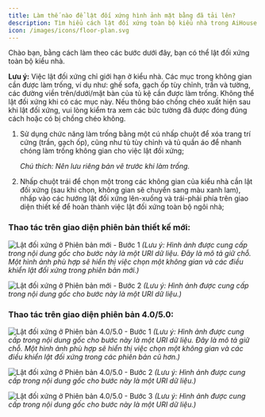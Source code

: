 ```yaml
---
title: Làm thế nào để lật đối xứng hình ảnh mặt bằng đã tải lên?
description: Tìm hiểu cách lật đối xứng toàn bộ kiểu nhà trong AiHouse sau khi tải lên hình ảnh mặt bằng, áp dụng cho cả phiên bản mới và cũ của phần mềm.
icon: /images/icons/floor-plan.svg
---
```


Chào bạn, bằng cách làm theo các bước dưới đây, bạn có thể lật đối xứng toàn bộ kiểu nhà.

**Lưu ý:** Việc lật đối xứng chỉ giới hạn ở kiểu nhà. Các mục trong không gian cần được làm trống, ví dụ như: ghế sofa, gạch ốp tùy chỉnh, trần và tường, các đường viền trên/dưới/mặt bàn của tủ kệ cần được làm trống. Không thể lật đối xứng khi có các mục này. Nếu thông báo chồng chéo xuất hiện sau khi lật đối xứng, vui lòng kiểm tra xem các bức tường đã được đóng đúng cách hoặc có bị chồng chéo không.

1.  Sử dụng chức năng làm trống bằng một cú nhấp chuột để xóa trang trí cứng (trần, gạch ốp), cũng như tủ tùy chỉnh và tủ quần áo để nhanh chóng làm trống không gian cho việc lật đối xứng;

    *Chú thích: Nên lưu riêng bản vẽ trước khi làm trống.*

2.  Nhấp chuột trái để chọn một trong các không gian của kiểu nhà cần lật đối xứng (sau khi chọn, không gian sẽ chuyển sang màu xanh lam), nhấp vào các hướng lật đối xứng lên-xuống và trái-phải phía trên giao diện thiết kế để hoàn thành việc lật đối xứng toàn bộ ngôi nhà;

### Thao tác trên giao diện phiên bản thiết kế mới:

![Lật đối xứng ở Phiên bản mới - Bước 1](https://ai-study1.3vjia.com/aihouse-web/39980829-3b7a-473a-80e1-37c0b013890e.png)
*(Lưu ý: Hình ảnh được cung cấp trong nội dung gốc cho bước này là một URI dữ liệu. Đây là mô tả giữ chỗ. Một hình ảnh phù hợp sẽ hiển thị việc chọn một không gian và các điều khiển lật đối xứng trong phiên bản mới.)*

![Lật đối xứng ở Phiên bản mới - Bước 2](https://ai-study1.3vjia.com/aihouse-web/2d50e399-406c-4008-a70a-19853c0908c6.png)
*(Lưu ý: Hình ảnh được cung cấp trong nội dung gốc cho bước này là một URI dữ liệu.)*

### Thao tác trên giao diện phiên bản 4.0/5.0:

![Lật đối xứng ở Phiên bản 4.0/5.0 - Bước 1](https://ai-study1.3vjia.com/aihouse-web/39980829-3b7a-473a-80e1-37c0b013890e.png)
*(Lưu ý: Hình ảnh được cung cấp trong nội dung gốc cho bước này là một URI dữ liệu. Đây là mô tả giữ chỗ. Một hình ảnh phù hợp sẽ hiển thị việc chọn một không gian và các điều khiển lật đối xứng trong các phiên bản cũ hơn.)*

![Lật đối xứng ở Phiên bản 4.0/5.0 - Bước 2](https://ai-study1.3vjia.com/aihouse-web/a699809c-058a-4f97-8f5a-a9048d50f118.png)
*(Lưu ý: Hình ảnh được cung cấp trong nội dung gốc cho bước này là một URI dữ liệu.)*

![Lật đối xứng ở Phiên bản 4.0/5.0 - Bước 3](https://ai-study1.3vjia.com/aihouse-web/2d50e399-406c-4008-a70a-19853c0908c6.png)
*(Lưu ý: Hình ảnh được cung cấp trong nội dung gốc cho bước này là một URI dữ liệu.)*
